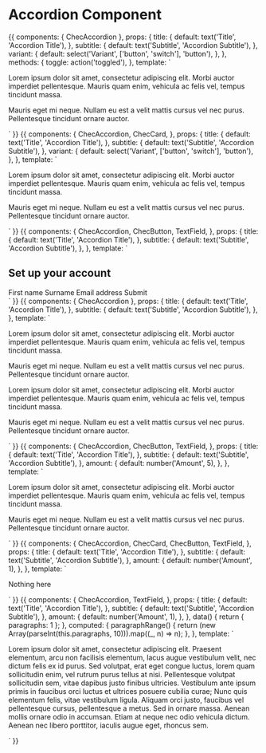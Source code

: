 
<Meta title="Components/Accordion" component={ChecAccordion} />

# Accordion Component

<Props of={ChecAccordion} />

<Preview>
  <Story name="Default">
    {{
      components: {
        ChecAccordion
      },
      props: {
        title: {
          default: text('Title', 'Accordion Title'),
        },
        subtitle: {
          default: text('Subtitle', 'Accordion Subtitle'),
        },
        variant: {
          default: select('Variant', ['button', 'switch'], 'button'),
        },
      },
      methods: {
        toggle: action('toggled'),
      },
      template: `
        <div class="p-16 flex justify-center w-full">
          <ChecAccordion
            :title="title"
            :subtitle="subtitle"
            :variant="variant"
            class="w-1/2"
            @toggled="toggle"
          >
            <p>Lorem ipsum dolor sit amet, consectetur adipiscing elit. Morbi auctor imperdiet pellentesque. Mauris quam enim, vehicula ac felis vel, tempus tincidunt massa.</p>
            <p>Mauris eget mi neque. Nullam eu est a velit mattis cursus vel nec purus. Pellentesque tincidunt ornare auctor.</p>
          </ChecAccordion>
        </div>`
    }}
  </Story>
</Preview>

<Preview>
  <Story name="Within a card">
    {{
      components: {
        ChecAccordion,
        ChecCard,
      },
      props: {
        title: {
          default: text('Title', 'Accordion Title'),
        },
        subtitle: {
          default: text('Subtitle', 'Accordion Subtitle'),
        },
        variant: {
          default: select('Variant', ['button', 'switch'], 'button'),
        },
      },
      template: `
        <ChecCard class="mx-auto max-w-xl mt-8" tailwind="p-4" borders="none">
          <ChecAccordion
            :title="title"
            :subtitle="subtitle"
            :variant="variant"
          >
            <p>Lorem ipsum dolor sit amet, consectetur adipiscing elit. Morbi auctor imperdiet pellentesque. Mauris quam enim, vehicula ac felis vel, tempus tincidunt massa.</p>
            <p>Mauris eget mi neque. Nullam eu est a velit mattis cursus vel nec purus. Pellentesque tincidunt ornare auctor.</p>
          </ChecAccordion>
        </div>`
    }}
  </Story>
</Preview>

<Preview>
  <Story name="With Form">
    {{
      components: {
        ChecAccordion,
        ChecButton,
        TextField,
      },
      props: {
        title: {
          default: text('Title', 'Accordion Title'),
        },
        subtitle: {
          default: text('Subtitle', 'Accordion Subtitle'),
        },
      },
      template: `
        <div class="p-16 flex justify-center w-full">
          <ChecAccordion
            :title="title"
            :subtitle="subtitle"
            class="w-1/2"
          >
            <h2 class="text-lg mb-4 font-bold">Set up your account</h2>
            <label class="block mb-4">
              First name
              <TextField value="Leslie" class="w-full" />
            </label>
            <label class="block mb-4">
              Surname
              <TextField value="Lawless" class="w-full" />
            </label>
            <label class="block mb-4">
              Email address
              <TextField value="lezlie@example.com" class="w-full" />
            </label>
            <ChecButton color="green" class="mt-8">Submit</ChecButton>
          </ChecAccordion>
        </div>`
    }}
  </Story>
</Preview>

<Preview>
  <Story name="Start Active">
    {{
      components: {
        ChecAccordion
      },
      props: {
        title: {
          default: text('Title', 'Accordion Title'),
        },
        subtitle: {
          default: text('Subtitle', 'Accordion Subtitle'),
        },
      },
      template: `
        <div class="p-16 flex flex-col items-center w-full">
          <ChecAccordion
            :title="title"
            :subtitle="subtitle"
            :open="true"
            class="w-1/2"
          >
            <p>Lorem ipsum dolor sit amet, consectetur adipiscing elit. Morbi auctor imperdiet pellentesque. Mauris quam enim, vehicula ac felis vel, tempus tincidunt massa.</p>
            <p>Mauris eget mi neque. Nullam eu est a velit mattis cursus vel nec purus. Pellentesque tincidunt ornare auctor.</p>
          </ChecAccordion>
          <ChecAccordion
            :title="title"
            :subtitle="subtitle"
            class="w-1/2"
          >
            <p>Lorem ipsum dolor sit amet, consectetur adipiscing elit. Morbi auctor imperdiet pellentesque. Mauris quam enim, vehicula ac felis vel, tempus tincidunt massa.</p>
            <p>Mauris eget mi neque. Nullam eu est a velit mattis cursus vel nec purus. Pellentesque tincidunt ornare auctor.</p>
          </ChecAccordion>
        </div>`
    }}
  </Story>
</Preview>

<Preview>
  <Story name="List">
    {{
      components: {
        ChecAccordion,
        ChecButton,
        TextField,
      },
      props: {
        title: {
          default: text('Title', 'Accordion Title'),
        },
        subtitle: {
          default: text('Subtitle', 'Accordion Subtitle'),
        },
        amount: {
          default: number('Amount', 5),
        },
      },
      template: `
        <div class="p-16 flex flex-col items-center w-full">
          <ChecAccordion
            v-for="n in amount"
            :title="title"
            :subtitle="subtitle"
            class="w-1/2"
          >
            <p>Lorem ipsum dolor sit amet, consectetur adipiscing elit. Morbi auctor imperdiet pellentesque. Mauris quam enim, vehicula ac felis vel, tempus tincidunt massa.</p>
            <p>Mauris eget mi neque. Nullam eu est a velit mattis cursus vel nec purus. Pellentesque tincidunt ornare auctor.</p>
          </ChecAccordion>
        </div>`
    }}
  </Story>
</Preview>

<Preview>
  <Story name="With Card">
    {{
      components: {
        ChecAccordion,
        ChecCard,
        ChecButton,
        TextField,
      },
      props: {
        title: {
          default: text('Title', 'Accordion Title'),
        },
        subtitle: {
          default: text('Subtitle', 'Accordion Subtitle'),
        },
        amount: {
          default: number('Amount', 1),
        },
      },
      template: `
        <div class="p-16 flex flex-col items-center w-full">
          <ChecAccordion
            v-for="n in amount"
            :title="title"
            :subtitle="subtitle"
            class="w-1/2"
          >
            <ChecCard :borders="'none'" class="w-full h-40">
              <p class="self-center mx-auto">Nothing here</p>
            </ChecCard>
          </ChecAccordion>
        </div>`
    }}
  </Story>
</Preview>

<Preview>
  <Story name="With dynamic height">
    {{
      components: {
        ChecAccordion,
        TextField,
      },
      props: {
        title: {
          default: text('Title', 'Accordion Title'),
        },
        subtitle: {
          default: text('Subtitle', 'Accordion Subtitle'),
        },
        amount: {
          default: number('Amount', 1),
        },
      },
      data() {
        return { paragraphs: 1 };
      },
      computed: {
        paragraphRange() {
          return (new Array(parseInt(this.paragraphs, 10))).map((_, n) => n);
        },
      },
      template: `
        <div class="p-16 flex flex-col items-center w-full">
          <ChecAccordion
            v-for="n in amount"
            :title="title"
            :subtitle="subtitle"
            class="w-1/2"
          >
            <TextField label="Paragraphs" type="number" v-model="paragraphs" />
            <p v-for="i in paragraphRange" :key="i">
              Lorem ipsum dolor sit amet, consectetur adipiscing elit. Praesent elementum, arcu non facilisis elementum,
              lacus augue vestibulum velit, nec dictum felis ex id purus. Sed volutpat, erat eget congue luctus, lorem
              quam sollicitudin enim, vel rutrum purus tellus at nisi. Pellentesque volutpat sollicitudin sem, vitae
              dapibus justo finibus ultricies. Vestibulum ante ipsum primis in faucibus orci luctus et ultrices posuere
              cubilia curae; Nunc quis elementum felis, vitae vestibulum ligula. Aliquam orci justo, faucibus vel
              pellentesque cursus, pellentesque a metus. Sed in ornare massa. Aenean mollis ornare odio in accumsan.
              Etiam at neque nec odio vehicula dictum. Aenean nec libero porttitor, iaculis augue eget, rhoncus sem.
            </p>
          </ChecAccordion>
        </div>`
    }}
  </Story>
</Preview>
